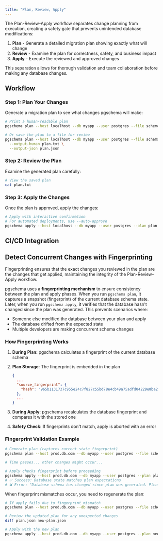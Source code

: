 ```yaml
---
title: "Plan, Review, Apply"
---
```


The Plan-Review-Apply workflow separates change planning from execution, creating a safety gate that prevents unintended database modifications:

1. **Plan** - Generate a detailed migration plan showing exactly what will change
2. **Review** - Examine the plan for correctness, safety, and business impact
3. **Apply** - Execute the reviewed and approved changes

This separation allows for thorough validation and team collaboration before making any database changes.

## Workflow

### Step 1: Plan Your Changes

Generate a migration plan to see what changes pgschema will make:

```bash
# Print a human-readable plan
pgschema plan --host localhost --db myapp --user postgres --file schema.sql

# Or save the plan to a file for review
pgschema plan --host localhost --db myapp --user postgres --file schema.sql \
  --output-human plan.txt \
  --output-json plan.json
```

### Step 2: Review the Plan

Examine the generated plan carefully:

```bash
# View the saved plan
cat plan.txt
```

### Step 3: Apply the Changes

Once the plan is approved, apply the changes:

```bash
# Apply with interactive confirmation
# For automated deployments, use --auto-approve
pgschema apply --host localhost --db myapp --user postgres --plan plan.json
```

## CI/CD Integration

## Detect Concurrent Changes with Fingerprinting

<Note>
Fingerprinting ensures that the exact changes you reviewed in the plan are the changes that get applied, maintaining the integrity of the Plan-Review-Apply workflow.
</Note>

pgschema uses a **fingerprinting mechanism** to ensure consistency between the plan and apply phases. When you run `pgschema plan`, it captures a snapshot (fingerprint) of the current database schema state.
Later, when you run `pgschema apply`, it verifies that the database hasn't changed since the plan was generated. This prevents scenarios where:

- Someone else modified the database between your plan and apply
- The database drifted from the expected state
- Multiple developers are making concurrent schema changes


### How Fingerprinting Works

1. **During Plan**: pgschema calculates a fingerprint of the current database schema
1. **Plan Storage**: The fingerprint is embedded in the plan

    ```json
    {
      ...
      "source_fingerprint": {
        "hash": "965b1131737c955e24c7f827c55bd78e4cb49a75adfd04229e0ba297376f5085"
      },
      ...
    }
    ```

1. **During Apply**: pgschema recalculates the database fingerprint and compares it with the stored one
1. **Safety Check**: If fingerprints don't match, apply is aborted with an error


### Fingerprint Validation Example

```bash
# Generate plan (captures current state fingerprint)
pgschema plan --host prod.db.com --db myapp --user postgres --file schema.sql --output-json plan.json

# Time passes... other changes might occur...

# Apply checks fingerprint before proceeding
pgschema apply --host prod.db.com --db myapp --user postgres --plan plan.json
# ✅ Success: Database state matches plan expectations
# ❌ Error: "Database schema has changed since plan was generated. Please regenerate plan."
```

When fingerprint mismatches occur, you need to regenerate the plan:

```bash
# If apply fails due to fingerprint mismatch
pgschema plan --host prod.db.com --db myapp --user postgres --file schema.sql --output-json new-plan.json

# Review the updated plan for any unexpected changes
diff plan.json new-plan.json

# Apply with the new plan
pgschema apply --host prod.db.com --db myapp --user postgres --plan new-plan.json
```